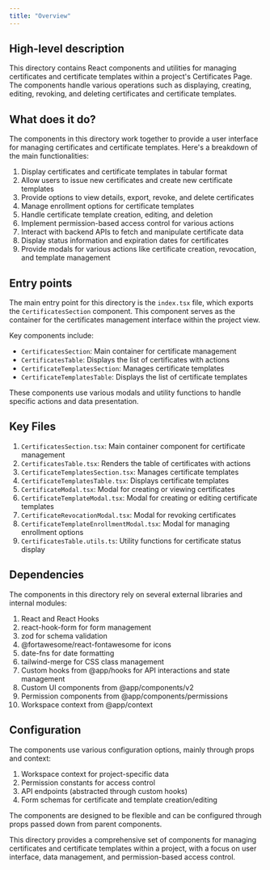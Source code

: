 ```yaml
---
title: "Overview"
---
```


## High-level description
This directory contains React components and utilities for managing certificates and certificate templates within a project's Certificates Page. The components handle various operations such as displaying, creating, editing, revoking, and deleting certificates and certificate templates.

## What does it do?
The components in this directory work together to provide a user interface for managing certificates and certificate templates. Here's a breakdown of the main functionalities:

1. Display certificates and certificate templates in tabular format
2. Allow users to issue new certificates and create new certificate templates
3. Provide options to view details, export, revoke, and delete certificates
4. Manage enrollment options for certificate templates
5. Handle certificate template creation, editing, and deletion
6. Implement permission-based access control for various actions
7. Interact with backend APIs to fetch and manipulate certificate data
8. Display status information and expiration dates for certificates
9. Provide modals for various actions like certificate creation, revocation, and template management

## Entry points
The main entry point for this directory is the `index.tsx` file, which exports the `CertificatesSection` component. This component serves as the container for the certificates management interface within the project view.

Key components include:
- `CertificatesSection`: Main container for certificate management
- `CertificatesTable`: Displays the list of certificates with actions
- `CertificateTemplatesSection`: Manages certificate templates
- `CertificateTemplatesTable`: Displays the list of certificate templates

These components use various modals and utility functions to handle specific actions and data presentation.

## Key Files
1. `CertificatesSection.tsx`: Main container component for certificate management
2. `CertificatesTable.tsx`: Renders the table of certificates with actions
3. `CertificateTemplatesSection.tsx`: Manages certificate templates
4. `CertificateTemplatesTable.tsx`: Displays certificate templates
5. `CertificateModal.tsx`: Modal for creating or viewing certificates
6. `CertificateTemplateModal.tsx`: Modal for creating or editing certificate templates
7. `CertificateRevocationModal.tsx`: Modal for revoking certificates
8. `CertificateTemplateEnrollmentModal.tsx`: Modal for managing enrollment options
9. `CertificatesTable.utils.ts`: Utility functions for certificate status display

## Dependencies
The components in this directory rely on several external libraries and internal modules:

1. React and React Hooks
2. react-hook-form for form management
3. zod for schema validation
4. @fortawesome/react-fontawesome for icons
5. date-fns for date formatting
6. tailwind-merge for CSS class management
7. Custom hooks from @app/hooks for API interactions and state management
8. Custom UI components from @app/components/v2
9. Permission components from @app/components/permissions
10. Workspace context from @app/context

## Configuration
The components use various configuration options, mainly through props and context:

1. Workspace context for project-specific data
2. Permission constants for access control
3. API endpoints (abstracted through custom hooks)
4. Form schemas for certificate and template creation/editing

The components are designed to be flexible and can be configured through props passed down from parent components.

This directory provides a comprehensive set of components for managing certificates and certificate templates within a project, with a focus on user interface, data management, and permission-based access control.